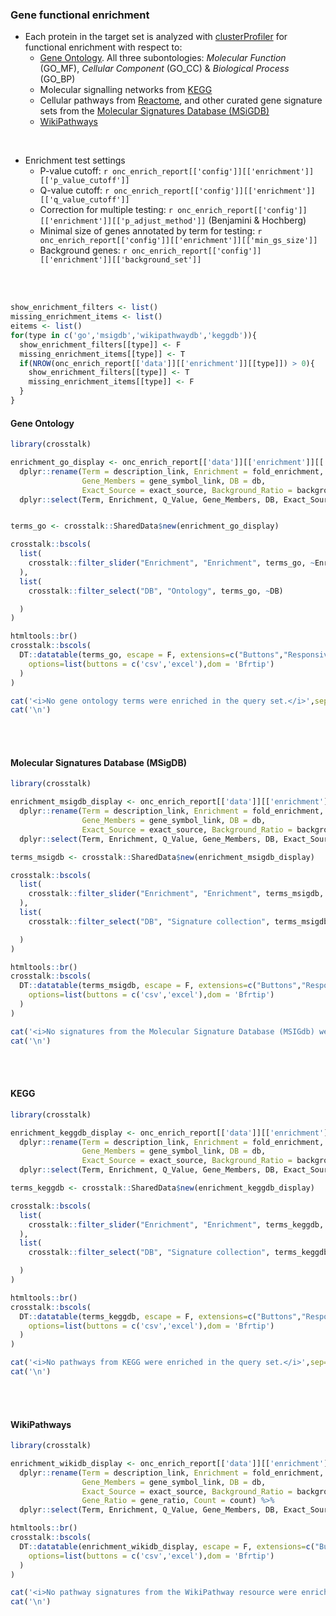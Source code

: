 ### Gene functional enrichment {.tabset}

* Each protein in the target set is analyzed with [clusterProfiler](https://bioconductor.org/packages/release/bioc/vignettes/clusterProfiler/inst/doc/clusterProfiler.html) for functional enrichment with respect to:
   * [Gene Ontology](https://geneontology.org). All three subontologies: _Molecular Function_ (GO_MF), _Cellular Component_ (GO_CC) & _Biological Process_ (GO_BP)
   * Molecular signalling networks from [KEGG](https://www.genome.jp/kegg/pathway.html)
   * Cellular pathways from [Reactome](https://reactome.org/), and other curated gene signature sets from the [Molecular Signatures Database (MSiGDB)](http://software.broadinstitute.org/gsea/msigdb/index.jsp)
   * [WikiPathways](https://www.wikipathways.org/index.php/Special:BrowsePathways)
  

<br>

* Enrichment test settings
   * P-value cutoff: `r onc_enrich_report[['config']][['enrichment']][['p_value_cutoff']]`
   * Q-value cutoff: `r onc_enrich_report[['config']][['enrichment']][['q_value_cutoff']]`
   * Correction for multiple testing: `r onc_enrich_report[['config']][['enrichment']][['p_adjust_method']]` (Benjamini & Hochberg)
   * Minimal size of genes annotated by term for testing: `r onc_enrich_report[['config']][['enrichment']][['min_gs_size']]`
   * Background genes: `r onc_enrich_report[['config']][['enrichment']][['background_set']]`
   

<br><br>


```r

show_enrichment_filters <- list()
missing_enrichment_items <- list()
eitems <- list()
for(type in c('go','msigdb','wikipathwaydb','keggdb')){
  show_enrichment_filters[[type]] <- F
  missing_enrichment_items[[type]] <- T
  if(NROW(onc_enrich_report[['data']][['enrichment']][[type]]) > 0){
    show_enrichment_filters[[type]] <- T
    missing_enrichment_items[[type]] <- F
  }
}

```


#### Gene Ontology

```r
library(crosstalk)

enrichment_go_display <- onc_enrich_report[['data']][['enrichment']][['go']] %>%
  dplyr::rename(Term = description_link, Enrichment = fold_enrichment, Q_Value = qvalue, P_Value = pvalue, 
                Gene_Members = gene_symbol_link, DB = db,
                Exact_Source = exact_source, Background_Ratio = background_ratio, Gene_Ratio = gene_ratio, Count = count) %>%
  dplyr::select(Term, Enrichment, Q_Value, Gene_Members, DB, Exact_Source, Background_Ratio, Gene_Ratio, Count)


terms_go <- crosstalk::SharedData$new(enrichment_go_display)

crosstalk::bscols(
  list(
    crosstalk::filter_slider("Enrichment", "Enrichment", terms_go, ~Enrichment)
  ),
  list(
    crosstalk::filter_select("DB", "Ontology", terms_go, ~DB)

  )
)

htmltools::br()
crosstalk::bscols(
  DT::datatable(terms_go, escape = F, extensions=c("Buttons","Responsive"), width = "100%",
    options=list(buttons = c('csv','excel'),dom = 'Bfrtip')
  )
)

```

```r
cat('<i>No gene ontology terms were enriched in the query set.</i>',sep='\n')
cat('\n')
```


<br><br>

#### Molecular Signatures Database (MSigDB)

```r
library(crosstalk)

enrichment_msigdb_display <- onc_enrich_report[['data']][['enrichment']][['msigdb']] %>%
  dplyr::rename(Term = description_link, Enrichment = fold_enrichment, Q_Value = qvalue,  P_Value = pvalue,
                Gene_Members = gene_symbol_link, DB = db,
                Exact_Source = exact_source, Background_Ratio = background_ratio, Gene_Ratio = gene_ratio, Count = count) %>%
  dplyr::select(Term, Enrichment, Q_Value, Gene_Members, DB, Exact_Source, Background_Ratio, Gene_Ratio, Count)

terms_msigdb <- crosstalk::SharedData$new(enrichment_msigdb_display)

crosstalk::bscols(
  list(
    crosstalk::filter_slider("Enrichment", "Enrichment", terms_msigdb, ~Enrichment)
  ),
  list(
    crosstalk::filter_select("DB", "Signature collection", terms_msigdb, ~DB)

  )
)

htmltools::br()
crosstalk::bscols(
  DT::datatable(terms_msigdb, escape = F, extensions=c("Buttons","Responsive"), width = "100%",
    options=list(buttons = c('csv','excel'),dom = 'Bfrtip')
  )
)

```


```r
cat('<i>No signatures from the Molecular Signature Database (MSIGdb) were enriched in the query set.</i>',sep='\n')
cat('\n')
```


<br><br>

#### KEGG

```r
library(crosstalk)

enrichment_keggdb_display <- onc_enrich_report[['data']][['enrichment']][['keggdb']] %>%
  dplyr::rename(Term = description_link, Enrichment = fold_enrichment, Q_Value = qvalue,  P_Value = pvalue,
                Gene_Members = gene_symbol_link, DB = db,
                Exact_Source = exact_source, Background_Ratio = background_ratio, Gene_Ratio = gene_ratio, Count = count) %>%
  dplyr::select(Term, Enrichment, Q_Value, Gene_Members, DB, Exact_Source, Background_Ratio, Gene_Ratio, Count)

terms_keggdb <- crosstalk::SharedData$new(enrichment_keggdb_display)

crosstalk::bscols(
  list(
    crosstalk::filter_slider("Enrichment", "Enrichment", terms_keggdb, ~Enrichment)
  ),
  list(
    crosstalk::filter_select("DB", "Signature collection", terms_keggdb, ~DB)

  )
)

htmltools::br()
crosstalk::bscols(
  DT::datatable(terms_keggdb, escape = F, extensions=c("Buttons","Responsive"), width = "100%",
    options=list(buttons = c('csv','excel'),dom = 'Bfrtip')
  )
)

```


```r
cat('<i>No pathways from KEGG were enriched in the query set.</i>',sep='\n')
cat('\n')
```


<br><br>


#### WikiPathways

```r
library(crosstalk)

enrichment_wikidb_display <- onc_enrich_report[['data']][['enrichment']][['wikipathwaydb']] %>%
  dplyr::rename(Term = description_link, Enrichment = fold_enrichment, Q_Value = qvalue, P_Value = pvalue,
                Gene_Members = gene_symbol_link, DB = db,
                Exact_Source = exact_source, Background_Ratio = background_ratio, 
                Gene_Ratio = gene_ratio, Count = count) %>%
  dplyr::select(Term, Enrichment, Q_Value, Gene_Members, DB, Exact_Source, Background_Ratio, Gene_Ratio, Count)

htmltools::br()
crosstalk::bscols(
  DT::datatable(enrichment_wikidb_display, escape = F, extensions=c("Buttons","Responsive"), width = "100%",
    options=list(buttons = c('csv','excel'),dom = 'Bfrtip')
  )
)

```


```r
cat('<i>No pathway signatures from the WikiPathway resource were enriched in the query set.</i>',sep='\n')
cat('\n')
```

